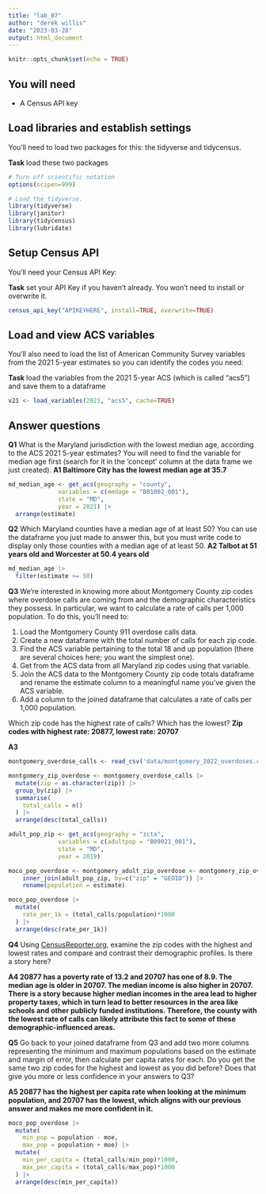 ```yaml
---
title: "lab_07"
author: "derek willis"
date: "2023-03-28"
output: html_document
---
```


```r
knitr::opts_chunk$set(echo = TRUE)
```

## You will need

-   A Census API key

## Load libraries and establish settings

You'll need to load two packages for this: the tidyverse and tidycensus.

**Task** load these two packages

```r
# Turn off scientific notation
options(scipen=999)

# Load the tidyverse.
library(tidyverse)
library(janitor)
library(tidycensus)
library(lubridate)
```

## Setup Census API

You'll need your Census API Key:

**Task** set your API Key if you haven't already. You won't need to install or overwrite it.

```r
census_api_key("APIKEYHERE", install=TRUE, overwrite=TRUE)
```

## Load and view ACS variables

You'll also need to load the list of American Community Survey variables from the 2021 5-year estimates so you can identify the codes you need:

**Task** load the variables from the 2021 5-year ACS (which is called "acs5") and save them to a dataframe

```r
v21 <- load_variables(2021, "acs5", cache=TRUE)
```

## Answer questions

**Q1** What is the Maryland jurisdiction with the lowest median age, according to the ACS 2021 5-year estimates? You will need to find the variable for median age first (search for it in the 'concept' column at the data frame we just created). **A1 Baltimore City has the lowest median age at 35.7**

```r
md_median_age <- get_acs(geography = "county",
              variables = c(medage = "B01002_001"),
              state = "MD",
              year = 2021) |>
  arrange(estimate)
```

**Q2** Which Maryland counties have a median age of at least 50? You can use the dataframe you just made to answer this, but you must write code to display only those counties with a median age of at least 50. **A2 Talbot at 51 years old and Worcester at 50.4 years old**

```r
md_median_age |>
  filter(estimate >= 50)
```

**Q3** We're interested in knowing more about Montgomery County zip codes where overdose calls are coming from and the demographic characteristics they possess. In particular, we want to calculate a rate of calls per 1,000 population. To do this, you'll need to:

1.  Load the Montgomery County 911 overdose calls data.
2.  Create a new dataframe with the total number of calls for each zip code.
3.  Find the ACS variable pertaining to the total 18 and up population (there are several choices here; you want the simplest one).
4.  Get from the ACS data from all Maryland zip codes using that variable.
5.  Join the ACS data to the Montgomery County zip code totals dataframe and rename the estimate column to a meaningful name you've given the ACS variable.
6.  Add a column to the joined dataframe that calculates a rate of calls per 1,000 population.

Which zip code has the highest rate of calls? Which has the lowest? **Zip codes with highest rate: 20877, lowest rate: 20707**

**A3**

```r
montgomery_overdose_calls <- read_csv('data/montgomery_2022_overdoses.csv')

montgomery_zip_overdose <- montgomery_overdose_calls |>
  mutate(zip = as.character(zip)) |>
  group_by(zip) |>
  summarise(
    total_calls = n()
  ) |>
  arrange(desc(total_calls))

adult_pop_zip <- get_acs(geography = "zcta",
              variables = c(adultpop = "B09021_001"),
              state = "MD",
              year = 2019) 

moco_pop_overdose <- montgomery_adult_zip_overdose <- montgomery_zip_overdose |>
    inner_join(adult_pop_zip, by=c("zip" = "GEOID")) |>
    rename(population = estimate)

moco_pop_overdose |>
  mutate(
    rate_per_1k = (total_calls/population)*1000
  ) |>
  arrange(desc(rate_per_1k))

```

**Q4** Using [CensusReporter.org](https://censusreporter.org/), examine the zip codes with the highest and lowest rates and compare and contrast their demographic profiles. Is there a story here?

**A4 20877 has a poverty rate of 13.2 and 20707 has one of 8.9. The median age is older in 20707. The median income is also higher in 20707. There is a story because higher median incomes in the area lead to higher property taxes, which in turn lead to better resources in the area like schools and other publicly funded institutions. Therefore, the county with the lowest rate of calls can likely attribute this fact to some of these demographic-influenced areas.**

**Q5** Go back to your joined dataframe from Q3 and add two more columns representing the minimum and maximum populations based on the estimate and margin of error, then calculate per capita rates for each. Do you get the same two zip codes for the highest and lowest as you did before? Does that give you more or less confidence in your answers to Q3?

**A5 20877 has the highest per capita rate when looking at the minimum population, and 20707 has the lowest, which aligns with our previous answer and makes me more confident in it.**

```r
moco_pop_overdose |>
  mutate(
    min_pop = population - moe,
    max_pop = population + moe) |>
  mutate(
    min_per_capita = (total_calls/min_pop)*1000,
    max_per_capita = (total_calls/max_pop)*1000
  ) |>
  arrange(desc(min_per_capita))
```
